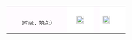 <table cellpadding="2" width="450">
<tr>
 <td align="center" bgcolor="#FFFBFF" width="51%">
  <p align="center">{{{比赛项目场次名称}}}<font size="2"><br>（时间:{{{比赛时间}}}，地点:{{{比赛地点}}}）</font></p>
 </td>
 <td align="center" bgcolor="#FFFFFF" width="22%"><p align="right"><font size="2">[[File:{{{甲队旗帜符号名}}}|20px]]{{{甲队名称}}}</font></p> 
 </td>       
 <td bgcolor="#FFFBFF" width="5%"><p align="center"><font color="#0000FF">'''{{{甲队对乙队比分}}}'''</font></p></td>
 <td align="left" bgcolor="#FFFFFF" width="22%"><p align="left"><font size="2">[[File:{{{乙队旗帜符号名}}}|20px]]{{{乙队名称}}}</font></p>
 </td>
</table>